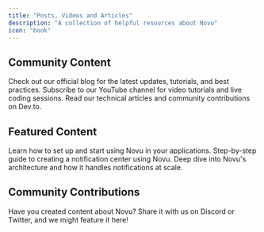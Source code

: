 ```yaml
---
title: "Posts, Videos and Articles"
description: "A collection of helpful resources about Novu"
icon: "book"
---
```



## Community Content

<Cards>
  <Card title="Blog Posts" href="https://novu.co/blog">
    Check out our official blog for the latest updates, tutorials, and best practices.
  </Card>

  <Card title="YouTube Channel" href="https://www.youtube.com/@novuhq">
    Subscribe to our YouTube channel for video tutorials and live coding sessions.
  </Card>

  <Card title="Dev.to Articles" href="https://dev.to/novu">
    Read our technical articles and community contributions on Dev.to.
  </Card>
</Cards>

## Featured Content

<Cards>
  <Card title="Getting Started with Novu" href="https://novu.co/blog/getting-started-with-novu/">
    Learn how to set up and start using Novu in your applications.
  </Card>

  <Card title="Building a Notification Center" href="https://novu.co/blog/building-a-notification-center/">
    Step-by-step guide to creating a notification center using Novu.
  </Card>

  <Card title="Novu Architecture Overview" href="https://novu.co/blog/novu-architecture-overview/">
    Deep dive into Novu's architecture and how it handles notifications at scale.
  </Card>
</Cards>

## Community Contributions

<Cards>
  <Card title="Share Your Content">
    Have you created content about Novu? Share it with us on Discord or Twitter, and we might feature it here!
  </Card>
</Cards>
